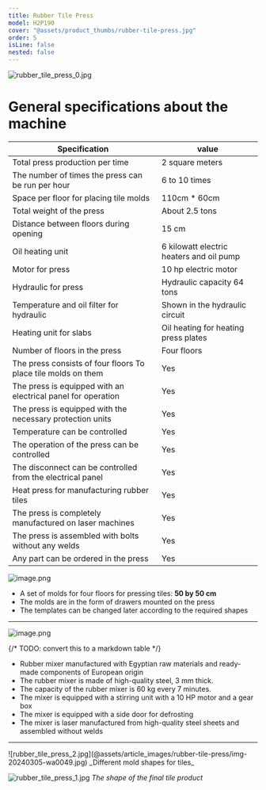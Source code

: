 ```yaml
---
title: Rubber Tile Press
model: H2P190
cover: "@assets/product_thumbs/rubber-tile-press.jpg"
order: 5
isLine: false
nested: false
---
```



<ProductTabs />

![rubber_tile_press_0.jpg](@assets/article_images/rubber-tile-press/rubber_tile_press_0.jpg)

# General specifications about the machine

| Specification                                                 | value                                    |
| ------------------------------------------------------------- | ---------------------------------------- |
| Total press production per time                               | 2 square meters                          |
| The number of times the press can be run per hour             | 6 to 10 times                            |
| Space per floor for placing tile molds                        | 110cm \* 60cm                            |
| Total weight of the press                                     | About 2.5 tons                           |
| Distance between floors during opening                        | 15 cm                                    |
| Oil heating unit                                              | 6 kilowatt electric heaters and oil pump |
| Motor for press                                               | 10 hp electric motor                     |
| Hydraulic for press                                           | Hydraulic capacity 64 tons               |
| Temperature and oil filter for hydraulic                      | Shown in the hydraulic circuit           |
| Heating unit for slabs                                        | Oil heating for heating press plates     |
| Number of floors in the press                                 | Four floors                              |
| The press consists of four floors To place tile molds on them | Yes                                      |
| The press is equipped with an electrical panel for operation  | Yes                                      |
| The press is equipped with the necessary protection units     | Yes                                      |
| Temperature can be controlled                                 | Yes                                      |
| The operation of the press can be controlled                  | Yes                                      |
| The disconnect can be controlled from the electrical panel    | Yes                                      |
| Heat press for manufacturing rubber tiles                     | Yes                                      |
| The press is completely manufactured on laser machines        | Yes                                      |
| The press is assembled with bolts without any welds           | Yes                                      |
| Any part can be ordered in the press                          | Yes                                      |

<a href="/en/products/en/rubber-mold-drawers">
	<ProductHead title="Rubber Mold Drawers" model="RD190" />
</a>

![image.png](@assets/article_images/rubber-tile-press/image_a.png)

-   A set of molds for four floors for pressing tiles: **50 by 50 cm**
-   The molds are in the form of drawers mounted on the press
-   The templates can be changed later according to the required shapes

---

<a href="/en/products/en/rubber-mixer">
	<ProductHead title="Rubber Mixer" model="RM191" />
</a>

![image.png](@assets/article_images/rubber-tile-press/image.png)

{/* TODO: convert this to a markdown table */}

-   Rubber mixer manufactured with Egyptian raw materials and ready-made components of European origin
-   The rubber mixer is made of high-quality steel, 3 mm thick.
-   The capacity of the rubber mixer is 60 kg every 7 minutes.
-   The mixer is equipped with a stirring unit with a 10 HP motor and a gear box
-   The mixer is equipped with a side door for defrosting
-   The mixer is laser manufactured from high-quality steel sheets and assembled without welds

---

<div class="flex flex-wrap items-end gap-8 mt-8 w-full mx-auto justify-center">
![rubber_tile_press_2.jpg](@assets/article_images/rubber-tile-press/img-20240305-wa0049.jpg)
_Different mold shapes for tiles_

![rubber_tile_press_1.jpg](@assets/article_images/rubber-tile-press/rubber_tile_press_1.jpg)
_The shape of the final tile product_

</div>

